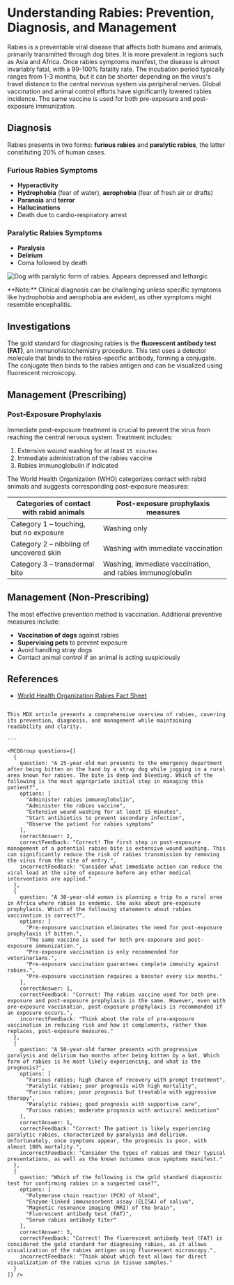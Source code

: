 
# Understanding Rabies: Prevention, Diagnosis, and Management

Rabies is a preventable viral disease that affects both humans and animals, primarily transmitted through dog bites. It is more prevalent in regions such as Asia and Africa. Once rabies symptoms manifest, the disease is almost invariably fatal, with a 99-100% fatality rate. The incubation period typically ranges from 1-3 months, but it can be shorter depending on the virus's travel distance to the central nervous system via peripheral nerves. Global vaccination and animal control efforts have significantly lowered rabies incidence. The same vaccine is used for both pre-exposure and post-exposure immunization.

## Diagnosis

Rabies presents in two forms: **furious rabies** and **paralytic rabies**, the latter constituting 20% of human cases.

### Furious Rabies Symptoms

- **Hyperactivity**
- **Hydrophobia** (fear of water), **aerophobia** (fear of fresh air or drafts)
- **Paranoia** and **terror**
- **Hallucinations**
- Death due to cardio-respiratory arrest

### Paralytic Rabies Symptoms

- **Paralysis**
- **Delirium**
- Coma followed by death

![Dog with paralytic form of rabies. Appears depressed and lethargic](https://medibuddy.co.uk/wp-content/uploads/2021/09/PLAB-Rabies-1.jpg)

<Callout emoji="⚠️">
**Note:** Clinical diagnosis can be challenging unless specific symptoms like hydrophobia and aerophobia are evident, as other symptoms might resemble encephalitis.
</Callout>

## Investigations

The gold standard for diagnosing rabies is the **fluorescent antibody test (FAT)**, an immunohistochemistry procedure. This test uses a detector molecule that binds to the rabies-specific antibody, forming a conjugate. The conjugate then binds to the rabies antigen and can be visualized using fluorescent microscopy.

## Management (Prescribing)

### Post-Exposure Prophylaxis

Immediate post-exposure treatment is crucial to prevent the virus from reaching the central nervous system. Treatment includes:

1. Extensive wound washing for at least ``15 minutes``
2. Immediate administration of the rabies vaccine
3. Rabies immunoglobulin if indicated

The World Health Organization (WHO) categorizes contact with rabid animals and suggests corresponding post-exposure measures:

| Categories of contact with rabid animals | Post-exposure prophylaxis measures                    |
|------------------------------------------|-------------------------------------------------------|
| Category 1 – touching, but no exposure   | Washing only                                          |
| Category 2 – nibbling of uncovered skin  | Washing with immediate vaccination                    |
| Category 3 – transdermal bite            | Washing, immediate vaccination, and rabies immunoglobulin |

## Management (Non-Prescribing)

The most effective prevention method is vaccination. Additional preventive measures include:

- **Vaccination of dogs** against rabies
- **Supervising pets** to prevent exposure
- Avoid handling stray dogs
- Contact animal control if an animal is acting suspiciously

## References

- [World Health Organization Rabies Fact Sheet](https://www.who.int/news-room/fact-sheets/detail/rabies)
```

This MDX article presents a comprehensive overview of rabies, covering its prevention, diagnosis, and management while maintaining readability and clarity.

---

<MCQGroup questions={[
  {
    question: "A 25-year-old man presents to the emergency department after being bitten on the hand by a stray dog while jogging in a rural area known for rabies. The bite is deep and bleeding. Which of the following is the most appropriate initial step in managing this patient?",
    options: [
      "Administer rabies immunoglobulin",
      "Administer the rabies vaccine",
      "Extensive wound washing for at least 15 minutes",
      "Start antibiotics to prevent secondary infection",
      "Observe the patient for rabies symptoms"
    ],
    correctAnswer: 2,
    correctFeedback: "Correct! The first step in post-exposure management of a potential rabies bite is extensive wound washing. This can significantly reduce the risk of rabies transmission by removing the virus from the site of entry.",
    incorrectFeedback: "Consider what immediate action can reduce the viral load at the site of exposure before any other medical interventions are applied."
  },
  {
    question: "A 30-year-old woman is planning a trip to a rural area in Africa where rabies is endemic. She asks about pre-exposure prophylaxis. Which of the following statements about rabies vaccination is correct?",
    options: [
      "Pre-exposure vaccination eliminates the need for post-exposure prophylaxis if bitten.",
      "The same vaccine is used for both pre-exposure and post-exposure immunization.",
      "Pre-exposure vaccination is only recommended for veterinarians.",
      "Pre-exposure vaccination guarantees complete immunity against rabies.",
      "Pre-exposure vaccination requires a booster every six months."
    ],
    correctAnswer: 1,
    correctFeedback: "Correct! The rabies vaccine used for both pre-exposure and post-exposure prophylaxis is the same. However, even with pre-exposure vaccination, post-exposure prophylaxis is recommended if an exposure occurs.",
    incorrectFeedback: "Think about the role of pre-exposure vaccination in reducing risk and how it complements, rather than replaces, post-exposure measures."
  },
  {
    question: "A 50-year-old farmer presents with progressive paralysis and delirium two months after being bitten by a bat. Which form of rabies is he most likely experiencing, and what is the prognosis?",
    options: [
      "Furious rabies; high chance of recovery with prompt treatment",
      "Paralytic rabies; poor prognosis with high mortality",
      "Furious rabies; poor prognosis but treatable with aggressive therapy",
      "Paralytic rabies; good prognosis with supportive care",
      "Furious rabies; moderate prognosis with antiviral medication"
    ],
    correctAnswer: 1,
    correctFeedback: "Correct! The patient is likely experiencing paralytic rabies, characterized by paralysis and delirium. Unfortunately, once symptoms appear, the prognosis is poor, with almost 100% mortality.",
    incorrectFeedback: "Consider the types of rabies and their typical presentations, as well as the known outcomes once symptoms manifest."
  },
  {
    question: "Which of the following is the gold standard diagnostic test for confirming rabies in a suspected case?",
    options: [
      "Polymerase chain reaction (PCR) of blood",
      "Enzyme-linked immunosorbent assay (ELISA) of saliva",
      "Magnetic resonance imaging (MRI) of the brain",
      "Fluorescent antibody test (FAT)",
      "Serum rabies antibody titer"
    ],
    correctAnswer: 3,
    correctFeedback: "Correct! The fluorescent antibody test (FAT) is considered the gold standard for diagnosing rabies, as it allows visualization of the rabies antigen using fluorescent microscopy.",
    incorrectFeedback: "Think about which test allows for direct visualization of the rabies virus in tissue samples."
  }
]} />